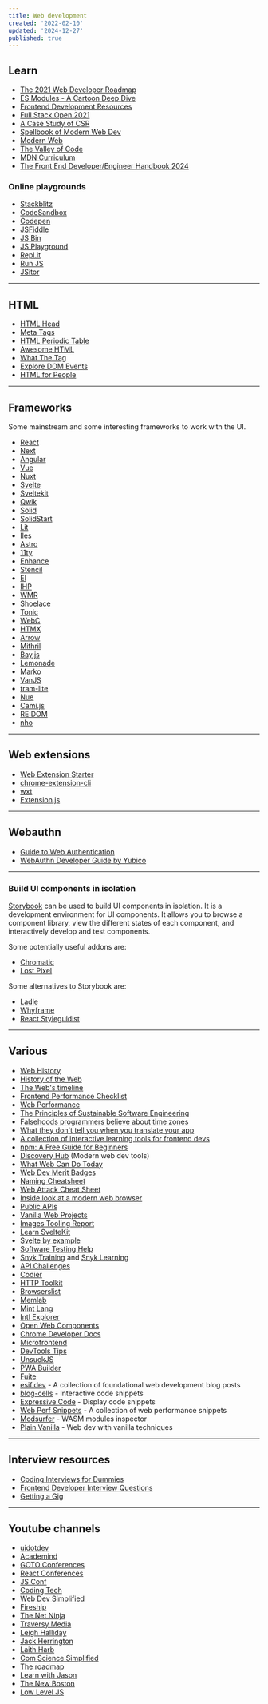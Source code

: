 ```yaml
---
title: Web development
created: '2022-02-10'
updated: '2024-12-27'
published: true
---
```


## Learn

- [The 2021 Web Developer Roadmap](https://levelup.gitconnected.com/the-2020-web-developer-roadmap-76503ddfb327)
- [ES Modules - A Cartoon Deep Dive](https://hacks.mozilla.org/2018/03/es-modules-a-cartoon-deep-dive/)
- [Frontend Development Resources](https://github.com/codingknite/frontend-development)
- [Full Stack Open 2021](https://fullstackopen.com/en/)
- [A Case Study of CSR](https://github.com/theninthsky/client-side-rendering)
- [Spellbook of Modern Web Dev](https://github.com/dexteryy/spellbook-of-modern-webdev)
- [Modern Web](https://github.com/modernweb-dev/web)
- [The Valley of Code](https://thevalleyofcode.com/)
- [MDN Curriculum](https://developer.mozilla.org/en-US/curriculum/)
- [The Front End Developer/Engineer Handbook 2024](https://frontendmasters.com/guides/front-end-handbook/2024)

### Online playgrounds

- [Stackblitz](https://stackblitz.com)
- [CodeSandbox](https://codesandbox.io)
- [Codepen](https://codepen.io)
- [JSFiddle](https://jsfiddle.net)
- [JS Bin](https://jsbin.com)
- [JS Playground](https://jsplayground.dev)
- [Repl.it](https://replit.com/)
- [Run JS](https://runjs.app/play)
- [JSitor](https://jsitor.com/)

---

## HTML

- [HTML Head](https://htmlhead.dev)
- [Meta Tags](https://metatags.io)
- [HTML Periodic Table](https://madebymike.github.io/html5-periodic-table)
- [Awesome HTML](https://github.com/diegocard/awesome-html5)
- [What The Tag](https://whatthetag.com)
- [Explore DOM Events](https://domevents.dev)
- [HTML for People](https://htmlforpeople.com)

---

## Frameworks

Some mainstream and some interesting frameworks to work with the UI.

- [React](https://react.dev)
- [Next](https://nextjs.org/)
- [Angular](https://angular.io/)
- [Vue](https://vuejs.org/)
- [Nuxt](https://nuxtjs.org/)
- [Svelte](https://svelte.dev/)
- [Sveltekit](https://kit.svelte.dev/)
- [Qwik](https://github.com/builderio/qwik)
- [Solid](https://github.com/solidjs/solid)
- [SolidStart](https://github.com/solidjs/solid-start)
- [Lit](https://lit.dev/)
- [Iles](https://iles.pages.dev/)
- [Astro](https://astro.build/)
- [11ty](https://www.11ty.dev/)
- [Enhance](https://enhance.dev/docs/)
- [Stencil](https://stenciljs.com/)
- [El](https://github.com/frameable/el)
- [IHP](https://github.com/digitallyinduced/ihp)
- [WMR](https://github.com/preactjs/wmr)
- [Shoelace](https://shoelace.style/)
- [Tonic](https://tonicframework.dev/)
- [WebC](https://github.com/11ty/webc)
- [HTMX](https://htmx.org/)
- [Arrow](https://www.arrow-js.com/)
- [Mithril](https://mithril.js.org/)
- [Bay.js](https://bayjs.org/)
- [Lemonade](https://lemonadejs.net/)
- [Marko](https://github.com/marko-js/marko)
- [VanJS](https://github.com/vanjs-org/van)
- [tram-lite](https://github.com/Tram-One/tram-lite/)
- [Nue](https://github.com/nuejs/nuejs)
- [Cami.js](https://github.com/kennyfrc/cami.js)
- [RE:DOM](https://github.com/redom/redom/)
- [nho](https://github.com/anh-ld/nho)

---

## Web extensions

- [Web Extension Starter](https://github.com/abhijithvijayan/web-extension-starter)
- [chrome-extension-cli](https://github.com/dutiyesh/chrome-extension-cli)
- [wxt](https://github.com/wxt-dev/wxt)
- [Extension.js](https://github.com/cezaraugusto/extension.js)

---

## Webauthn

- [Guide to Web Authentication](https://webauthn.guide/)
- [WebAuthn Developer Guide by Yubico](https://developers.yubico.com/WebAuthn/WebAuthn_Developer_Guide/)

---

### Build UI components in isolation

[Storybook](https://storybook.js.org/) can be used to build UI components in isolation. It is a development environment for UI components. It allows you to browse a component library, view the different states of each component, and interactively develop and test components.

Some potentially useful addons are:

- [Chromatic](https://www.chromatic.com/)
- [Lost Pixel](https://lost-pixel.com/)

Some alternatives to Storybook are:

- [Ladle](https://www.ladle.dev/)
- [Whyframe](https://whyframe.dev/)
- [React Styleguidist](https://react-styleguidist.js.org/)

---

## Various

- [Web History](https://css-tricks.com/chapter-1-birth/)
- [History of the Web](https://www.matthewgerstman.com/tech/history-of-the-web/)
- [The Web's timeline](https://thehistoryoftheweb.com/timeline/)
- [Frontend Performance Checklist](https://www.smashingmagazine.com/2021/01/front-end-performance-2021-free-pdf-checklist/)
- [Web Performance](https://github.com/research-experiment/web-performance-research)
- [The Principles of Sustainable Software Engineering](https://docs.microsoft.com/en-us/learn/modules/sustainable-software-engineering-overview/)
- [Falsehoods programmers believe about time zones](https://www.zainrizvi.io/blog/falsehoods-programmers-believe-about-time-zones/)
- [What they don't tell you when you translate your app](https://ericwbailey.design/writing/what-they-dont-tell-you-when-you-translate-your-app/)
- [A collection of interactive learning tools for frontend devs](https://www.smashingmagazine.com/2021/09/interactive-learning-tools-front-end-developers/)
- [npm: A Free Guide for Beginners](https://css-tricks.com/a-complete-beginners-guide-to-npm/)
- [Discovery Hub](https://bejamas.io/discovery) (Modern web dev tools)
- [What Web Can Do Today](https://whatwebcando.today/)
- [Web Dev Merit Badges](https://css-tricks.com/web-development-merit-badges/)
- [Naming Cheatsheet](https://github.com/kettanaito/naming-cheatsheet)
- [Web Attack Cheat Sheet](https://github.com/riramar/Web-Attack-Cheat-Sheet)
- [Inside look at a modern web browser](https://developers.google.com/web/updates/2018/09/inside-browser-part1)
- [Public APIs](https://github.com/public-apis/public-apis)
- [Vanilla Web Projects](https://github.com/bradtraversy/vanillawebprojects)
- [Images Tooling Report](https://images.tooling.report/)
- [Learn SvelteKit](https://vercel.com/solutions/svelte)
- [Svelte by example](https://sveltebyexample.com/)
- [Software Testing Help](https://www.softwaretestinghelp.com/)
- [Snyk Training](https://training.snyk.io/) and [Snyk Learning](https://learn.snyk.io/)
- [API Challenges](https://apichallenges.herokuapp.com)
- [Codier](https://codier.io/)
- [HTTP Toolkit](https://httptoolkit.tech)
- [Browserslist](https://browsersl.ist/)
- [Memlab](https://github.com/facebook/memlab)
- [Mint Lang](https://mint-lang.com/)
- [Intl Explorer](https://www.intl-explorer.com/)
- [Open Web Components](https://open-wc.org/)
- [Chrome Developer Docs](https://developer.chrome.com/docs/)
- [Microfrontend](https://microfrontend.dev/)
- [DevTools Tips](https://devtoolstips.org/)
- [UnsuckJS](https://unsuckjs.com/)
- [PWA Builder](https://github.com/pwa-builder/pwabuilder)
- [Fuite](https://github.com/nolanlawson/fuite)
- [esif.dev](https://esif.dev/) - A collection of foundational web development blog posts
- [blog-cells](https://github.com/rameshvarun/blog-cells) - Interactive code snippets
- [Expressive Code](https://expressive-code.com/) - Display code snippets
- [Web Perf Snippets](https://webperf-snippets.nucliweb.net/) - A collection of web performance snippets
- [Modsurfer](https://modsurfer.dylibso.com/) - WASM modules inspector
- [Plain Vanilla](https://plainvanillaweb.com) - Web dev with vanilla techniques

---

## Interview resources

- [Coding Interviews for Dummies](https://www.freecodecamp.org/news/coding-interviews-for-dummies-5e048933b82b/)
- [Frontend Developer Interview Questions](https://h5bp.org/Front-end-Developer-Interview-Questions/)
- [Getting a Gig](https://github.com/cassidoo/getting-a-gig)

---

## Youtube channels

- [uidotdev](https://www.youtube.com/c/uidotdev)
- [Academind](https://www.youtube.com/c/Academind)
- [GOTO Conferences](https://www.youtube.com/c/GotoConferences)
- [React Conferences](https://www.youtube.com/c/ReactConferences)
- [JS Conf](https://www.youtube.com/c/JSConfEU)
- [Coding Tech](https://www.youtube.com/c/CodingTech)
- [Web Dev Simplified](https://www.youtube.com/c/WebDevSimplified)
- [Fireship](https://www.youtube.com/c/Fireship)
- [The Net Ninja](https://www.youtube.com/c/TheNetNinja)
- [Traversy Media](https://www.youtube.com/c/TraversyMedia)
- [Leigh Halliday](https://www.youtube.com/c/leighhalliday)
- [Jack Herrington](https://www.youtube.com/c/JackHerrington)
- [Laith Harb](https://www.youtube.com/channel/UCyLNhHSiEVkVwPSFKxJAfSA)
- [Com Science Simplified](https://www.youtube.com/c/ComScienceSimplified)
- [The roadmap](https://www.youtube.com/c/theroadmap)
- [Learn with Jason](https://www.youtube.com/channel/UCnty0z0pNRDgnuoirYXnC5A)
- [The New Boston](https://www.youtube.com/user/thenewboston)
- [Low Level JS](https://www.youtube.com/c/LowLevelJavaScript)

